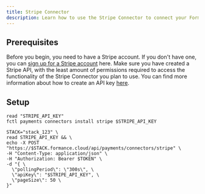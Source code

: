 ```yaml
---
title: Stripe Connector
description: Learn how to use the Stripe Connector to connect your Formance Stack to Stripe.
---
```


## Prerequisites

Before you begin, you need to have a Stripe account. If you don't have one, you can [sign up for a Stripe account](https://dashboard.stripe.com/register) here. Make sure you have created a Stripe API, with the least amount of permissions required to access the functionality of the Stripe Connector you plan to use. You can find more information about how to create an API key [here](https://stripe.com/docs/keys).

<ApiWarning />

## Setup

<StackCmd>

```shell
read "STRIPE_API_KEY"
fctl payments connectors install stripe $STRIPE_API_KEY
```

```shell
STACK="stack_123" \
read STRIPE_API_KEY && \
echo -X POST "https://$STACK.formance.cloud/api/payments/connectors/stripe" \
-H "Content-Type: application/json" \
-H "Authorization: Bearer $TOKEN" \
-d "{ \
  \"pollingPeriod\": \"300s\", \
  \"apiKey\": "$STRIPE_API_KEY", \
  \"pageSize\": 50 \
}"
```

</StackCmd>
